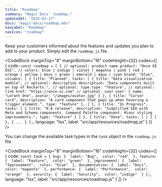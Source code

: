 ```yaml
---
title: "Roadmap"
summary: "Magic Docs' roadmap."
updatedAt: "2025-03-17"
docs: "magic-docs/roadmap.mdx"
navLabel: "Roadmap"
navIcon: "roadmap"
---
```


Keep your customers informed about the features and updates you plan to add to your product. Simply edit the `roadmap.js` file.

<CodeBlock
    marginTop="8"
    marginBottom="16"
    codeHeight={32}
    codes={[
  {
    code:
`const roadmap = [
    {
      // optional: product name
      product: "Once UI OSS",
      // colors: blue | indigo | violet | magenta | pink | red | orange | yellow | moss | green | emerald | aqua | cyan
      brand: "blue",
      columns: [
        {
          title: "Planned",
          tasks: [
            {
              title: "Data visualization module",
              // optional: description
              description: "Data components built on top of Recharts.",
              // optional: type
              type: "feature",
              // optional: link
              href: "https://once-ui.com"
              // optional: user
              user: {
                name: "Lorant One",
                avatar: "/images/avatar.jpg"
              }
            },
            {
              title: "Cursor card",
              description: "A card component that pops up when hovering a trigger element.",
              type: "feature"
            },
          ]
        },
        {
          title: "In Progress",
          tasks: [
            {
              title: "0.6 release",
              description: "Simplified SEO with Meta and Schema components. Command Palette component. Minor styling improvements.",
              type: "feature"
            }
          ]
        },
        {
          title: "Done",
          tasks: [
          ]
        }
      ]
    },
    {
      ...
    }
];`, 
    language: "tsx",
    label: "src/app/resources/roadmap.js"
  }
]} />

You can change the available task types in the `task` object in the `roadmap.js` file.

<CodeBlock
    marginTop="8"
    marginBottom="16"
    codeHeight={32}
    codes={[
  {
    code:
`const task = {
    bug: { 
      label: "Bug", 
      color: "red" 
    },
    feature: { 
      label: "Feature", 
      color: "green" 
    },
    improvement: { 
      label: "Improvement", 
      color: "blue" 
    },
    documentation: { 
      label: "Docs", 
      color: "magenta" 
    },
    performance: { 
      label: "Performance", 
      color: "orange" 
    },
    security: { 
      label: "Security", 
      color: "indigo" 
    }
};`, 
    language: "tsx",
    label: "src/app/resources/roadmap.js"
  }
]} />